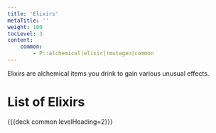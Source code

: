 ```yaml
---
title: 'Elixirs'
metaTitle: ''
weight: 100
tocLevel: 3
content:
    common:
        - P::alchemical|elixir|!mutagen|common
---
```


Elixirs are alchemical items you drink to gain various unusual effects.

# List of Elixirs

{{{deck common levelHeading=2}}}
